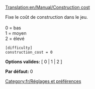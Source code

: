 [[Translation:en/Manual/Construction cost]]


Fixe le coût de construction dans le jeu.<br><br>
0 = bas<br>
1 = moyen<br>
2 = élevé<br>

<pre>
[difficulty]
construction_cost = 0
</pre>

'''Options valides:''' [ 0 | 1 | 2 ]

'''Par défaut:''' 0


[[Category:fr/Réglages et préférences]]